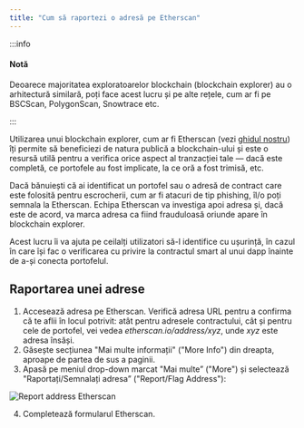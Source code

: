 ```yaml
---
title: "Cum să raportezi o adresă pe Etherscan"
---
```


:::info

#### Notă

Deoarece majoritatea exploratoarelor blockchain (blockchain explorer) au o arhitectură similară, poți face acest lucru și pe alte rețele, cum ar fi pe BSCScan, PolygonScan, Snowtrace etc.

:::

Utilizarea unui blockchain explorer, cum ar fi Etherscan (vezi [ghidul nostru](/managing-my-wallet/how-to-check-my-wallet-activity-on-the-blockchain-explorer)) îți permite să beneficiezi de natura publică a blockchain-ului și este o resursă utilă pentru a verifica orice aspect al tranzacției tale — dacă este completă, ce portofele au fost implicate, la ce oră a fost trimisă, etc.

Dacă bănuiești că ai identificat un portofel sau o adresă de contract care este folosită pentru escrocherii, cum ar fi atacuri de tip phishing, îl/o poți semnala la Etherscan. Echipa Etherscan va investiga apoi adresa și, dacă este de acord, va marca adresa ca fiind frauduloasă oriunde apare în blockchain explorer.

Acest lucru îi va ajuta pe ceilalți utilizatori să-l identifice cu ușurință, în cazul în care își fac o verificarea cu privire la contractul smart al unui dapp înainte de a-și conecta portofelul.

## Raportarea unei adrese

1. Accesează adresa pe Etherscan. Verifică adresa URL pentru a confirma că te aflii în locul potrivit: atât pentru adresele contractului, cât și pentru cele de portofel, vei vedea _etherscan.io/address/xyz_, unde _xyz_ este adresa însăși.
2. Găsește secțiunea "Mai multe informații" ("More Info") din dreapta, aproape de partea de sus a paginii.
3. Apasă pe meniul drop-down marcat "Mai multe” ("More") și selectează "Raportați/Semnalați adresa” ("Report/Flag Address"):

<div class="center-container">
  <div class="img-large">
    <img
      src={
        require("../../../../../img/privacy-and-security/how-to-report-an-address-on-etherscan/Report_address_Etherscan.png")
          .default
      }
      alt="Report address Etherscan"
    />
  </div>
</div>

4. Completează formularul Etherscan.
